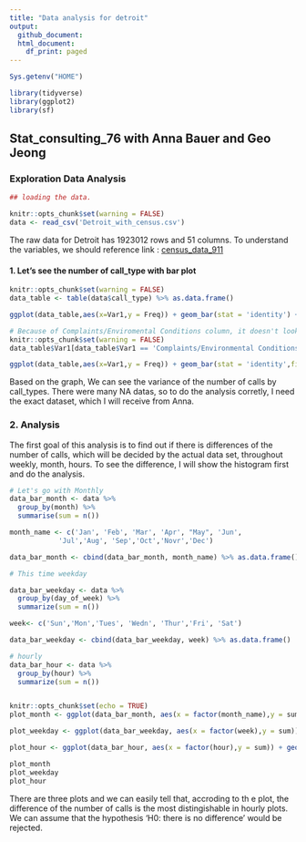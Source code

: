 ```yaml
---
title: "Data analysis for detroit"
output:
  github_document:
  html_document:
    df_print: paged
---
```


```r
Sys.getenv("HOME")

library(tidyverse)
library(ggplot2)
library(sf)
```

## Stat_consulting_76 with Anna Bauer and Geo Jeong

### Exploration Data Analysis

```r
## loading the data.

knitr::opts_chunk$set(warning = FALSE) 
data <- read_csv('Detroit_with_census.csv')
```


The raw data for Detroit has 1923012 rows and 51 columns. To understand the variables, we should reference link : [census_data_911](https://github.com/tsdataclinic/Vera)


#### 1. Let's see the number of call_type with bar plot
```r
knitr::opts_chunk$set(warning = FALSE) 
data_table <- table(data$call_type) %>% as.data.frame()

ggplot(data_table,aes(x=Var1,y = Freq)) + geom_bar(stat = 'identity') + theme(axis.text.x = element_text(angle=90, vjust = 0.5 , hjust =1)) + labs(title= 'Call_type vs Freq') + xlab('Call_type')

```

```r
# Because of Complaints/Enviromental Conditions column, it doesn't look good. I will change this into CEC
knitr::opts_chunk$set(warning = FALSE) 
data_table$Var1[data_table$Var1 == 'Complaints/Environmental Conditions'] <- 'CEC'

ggplot(data_table,aes(x=Var1,y = Freq)) + geom_bar(stat = 'identity',fill = 'blue') + theme(axis.text.x = element_text(angle=90, vjust = 0.5 , hjust =1)) + labs(title= 'Call_type vs Freq') + xlab('Call_type')

```

Based on the graph, We can see the variance of the number of calls by call_types. There were many NA datas, so to do the analysis corretly, I need the exact dataset, which I will receive from Anna. 



### 2. Analysis

The first goal of this analysis is to find out if there is differences of the number of calls, which will be decided by the actual data set, throughout weekly, month, hours. To see the difference, I will show the histogram first and do the analysis.

```r
# Let's go with Monthly
data_bar_month <- data %>% 
  group_by(month) %>% 
  summarise(sum = n())

month_name <- c('Jan', 'Feb', 'Mar', 'Apr', "May", 'Jun', 
            'Jul','Aug', 'Sep','Oct','Novr','Dec')

data_bar_month <- cbind(data_bar_month, month_name) %>% as.data.frame()

# This time weekday

data_bar_weekday <- data %>% 
  group_by(day_of_week) %>% 
  summarize(sum = n())

week<- c('Sun','Mon','Tues', 'Wedn', 'Thur','Fri', 'Sat')

data_bar_weekday <- cbind(data_bar_weekday, week) %>% as.data.frame()

# hourly
data_bar_hour <- data %>% 
  group_by(hour) %>% 
  summarize(sum = n())



```
```r
knitr::opts_chunk$set(echo = TRUE)
plot_month <- ggplot(data_bar_month, aes(x = factor(month_name),y = sum)) + geom_bar(stat= 'identity', fill = 'green') + labs(title = 'The bar graph of the number of call by monthly') + xlab(label = 'Month') + ylab(label = 'The number')

plot_weekday <- ggplot(data_bar_weekday, aes(x = factor(week),y = sum)) + geom_bar(stat= 'identity', fill = 'red') + labs(title = 'The bar graph of the number of call by weekday') + xlab(label = 'Weekday') + ylab(label = 'The number')

plot_hour <- ggplot(data_bar_hour, aes(x = factor(hour),y = sum)) + geom_bar(stat= 'identity', fill = 'Yellow') + labs(title = 'The bar graph of the number of call by hour') + xlab(label = 'Hourly') + ylab(label = 'The number')

plot_month
plot_weekday
plot_hour
```


There are three plots and we can easily tell that, accroding to th e plot, the difference of the number of calls is the most distingishable in hourly plots. We can assume that the hypothesis 'H0: there is no difference' would be rejected.



